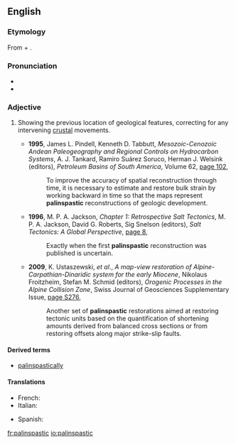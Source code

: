 ==English==
{{was wotd|2013|January|21}}

===Etymology===
From {{etyl|grc|en}} {{term|sc=Grek|lang=el|πάλιν||again|tr=pálin}} + {{term|sc=Grek|lang=el|σπαστικός||drawing|tr=spastikós}}.

===Pronunciation===
* {{IPA|/pælɪnˈspæstɪk/}}
* {{rhymes|æstɪk}}

===Adjective===
{{en-adj|-}}

# {{context|geology|of a map|lang=en}} Showing the previous location of geological features, correcting for any intervening [[crustal]] movements.
#* '''1995''', James L. Pindell, Kenneth D. Tabbutt, ''Mesozoic-Cenozoic Andean Paleogeography and Regional Controls on Hydrocarbon Systems'', A. J. Tankard, Ramiro Suárez Soruco, Herman J. Welsink (editors), ''Petroleum Basins of South America'', Volume 62, [http://books.google.com.au/books?id=mDrbYpmxZgAC&pg=PA102&dq=%22palinspastic%22&hl=en&sa=X&ei=GdX7UJSZOobvlAWBq4CQBg&redir_esc=y#v=onepage&q=%22palinspastic%22&f=false page 102],
#*: To improve the accuracy of spatial reconstruction through time, it is necessary to estimate and restore bulk strain by working backward in time so that the maps represent '''palinspastic''' reconstructions of geologic development.
#* '''1996''', M. P. A. Jackson, ''Chapter 1: Retrospective Salt Tectonics'', M. P. A. Jackson, David G. Roberts, Sig Snelson (editors), ''Salt Tectonics: A Global Perspective'', [http://books.google.com.au/books?id=yHsXuW9N9gMC&pg=PA8&dq=%22palinspastic%22&hl=en&sa=X&ei=GdX7UJSZOobvlAWBq4CQBg&redir_esc=y#v=onepage&q=%22palinspastic%22&f=false page 8],
#*: Exactly when the first '''palinspastic''' reconstruction was published is uncertain.
#* '''2009''', K. Ustaszewski, ''et al''., ''A map-view restoration of Alpine-Carpathian-Dinaridic system for the early Miocene'',  Nikolaus Froitzheim, Stefan M. Schmid (editors), ''Orogenic Processes in the Alpine Collision Zone'', Swiss Journal of Geosciences Supplementary Issue, [http://books.google.com.au/books?id=RgbmG1GeX1AC&pg=PA5276&dq=%22palinspastic%22&hl=en&sa=X&ei=GdX7UJSZOobvlAWBq4CQBg&redir_esc=y#v=onepage&q=%22palinspastic%22&f=false page S276],
#*: Another set of '''palinspastic''' restorations aimed at restoring tectonic units based on the quantification of shortening amounts derived from balanced cross sections or from restoring offsets along major strike-slip faults.

====Derived terms====
* [[palinspastically]]

====Translations====
{{trans-top|showing previous locations of geological features}}
* French: {{t|fr|palinspastique}}
* Italian: {{t|it|palinspastico}}
{{trans-mid}}
* Spanish: {{t|es|palinspástico}}
{{trans-bottom}}

[[fr:palinspastic]]
[[io:palinspastic]]